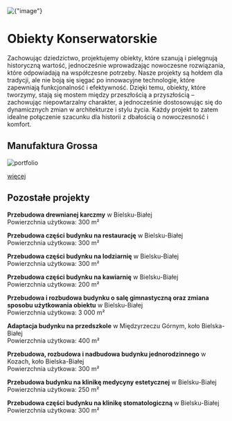 
<div
  style={{
    width: "100%",
    height: "200px",
    overflow: "hidden",
    display: "flex",
    alignItems: "center",
    justifyContent: "center",
    marginBottom: 40,
  }}
>
  <img
    alt={"image"}
    src={`/compressed/kon/14.jpg`}
    style={{
      width: "100%",
      minHeight: 200,
      objectFit: "cover",
    }}
  />
</div>

# Obiekty Konserwatorskie

Zachowując dziedzictwo, projektujemy obiekty, które szanują i pielęgnują historyczną wartość, jednocześnie wprowadzając nowoczesne rozwiązania, które odpowiadają na współczesne potrzeby. Nasze projekty są hołdem dla tradycji, ale nie boją się sięgać po innowacyjne technologie, które zapewniają funkcjonalność i efektywność. Dzięki temu, obiekty, które tworzymy, stają się mostem między przeszłością a przyszłością – zachowując niepowtarzalny charakter, a jednocześnie dostosowując się do dynamicznych zmian w architekturze i stylu życia. Każdy projekt to zatem idealne połączenie szacunku dla historii z dbałością o nowoczesność i komfort.

## Manufaktura Grossa

<Zoom>
	<img
	  alt="portfolio"
	  src="/compressed/kon/1.jpg"
	/>
</Zoom>

[więcej]( /projekty/konserwatorskie/grossa )

## Pozostałe projekty

**Przebudowa drewnianej karczmy** w Bielsku-Białej  
Powierzchnia użytkowa: 300 m²  

**Przebudowa części budynku na restaurację** w Bielsku-Białej  
Powierzchnia użytkowa: 300 m²  

**Przebudowa części budynku na lodziarnię** w Bielsku-Białej  
Powierzchnia użytkowa: 300 m²  

**Przebudowa części budynku na kawiarnię** w Bielsku-Białej  
Powierzchnia użytkowa: 200 m²  

**Przebudowa i rozbudowa budynku o salę gimnastyczną oraz zmiana sposobu użytkowania obiektu** w Bielsku-Białej  
Powierzchnia użytkowa: 3 000 m²  

**Adaptacja budynku na przedszkole** w Międzyrzeczu Górnym, koło Bielska-Białej  
Powierzchnia użytkowa: 400 m²  

**Przebudowa, rozbudowa i nadbudowa budynku jednorodzinnego** w Kozach, koło Bielska-Białej  
Powierzchnia użytkowa: 300 m²  

**Przebudowa budynku na klinikę medycyny estetycznej** w Bielsku-Białej  
Powierzchnia użytkowa: 250 m²  

**Przebudowa części budynku na klinikę stomatologiczną** w Bielsku-Białej  
Powierzchnia użytkowa: 300 m²
